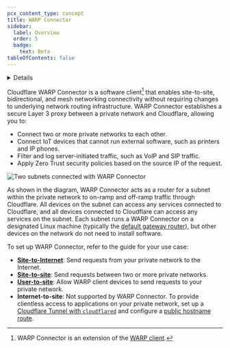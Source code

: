 ```yaml
---
pcx_content_type: concept
title: WARP Connector
sidebar:
  label: Overview
  order: 5
  badge:
    text: Beta
tableOfContents: false
---
```



<Details header="Feature availability">

| [WARP modes](/cloudflare-one/connections/connect-devices/warp/configure-warp/warp-modes/) | [Zero Trust plans](https://www.cloudflare.com/teams-pricing/) |
| ----------------------------------------------------------------------------------------- | ------------------------------------------------------------- |
| Gateway with WARP                                                                         | All plans                                                     |

| System   | Availability |
| -------- | ------------ |
| Windows  | ❌           |
| macOS    | ❌           |
| Linux    | ✅           |
| iOS      | ❌           |
| Android  | ❌           |
| ChromeOS | ❌           |

</Details>

Cloudflare WARP Connector is a software client[^1] that enables site-to-site, bidirectional, and mesh networking connectivity without requiring changes to underlying network routing infrastructure. WARP Connector establishes a secure Layer 3 proxy between a private network and Cloudflare, allowing you to:

- Connect two or more private networks to each other.
- Connect IoT devices that cannot run external software, such as printers and IP phones.
- Filter and log server-initiated traffic, such as VoIP and SIP traffic.
- Apply Zero Trust security policies based on the source IP of the request.

![Two subnets connected with WARP Connector](~/assets/images/cloudflare-one/connections/connect-apps/warp-connector/overview.png)

As shown in the diagram, WARP Connector acts as a router for a subnet within the private network to on-ramp and off-ramp traffic through Cloudflare. All devices on the subnet can access any services connected to Cloudflare, and all devices connected to Cloudflare can access any services on the subnet. Each subnet runs a WARP Connector on a designated Linux machine (typically the [default gateway router](/cloudflare-one/connections/connect-networks/private-net/warp-connector/site-to-internet/#3-route-traffic-from-subnet-to-warp-connector)), but other devices on the network do not need to install software.

To set up WARP Connector, refer to the guide for your use case:

- **[Site-to-Internet](/cloudflare-one/connections/connect-networks/private-net/warp-connector/site-to-internet/)**: Send requests from your private network to the Internet.
- **[Site-to-site](/cloudflare-one/connections/connect-networks/private-net/warp-connector/site-to-site/)**: Send requests between two or more private networks.
- **[User-to-site](/cloudflare-one/connections/connect-networks/private-net/warp-connector/user-to-site/)**: Allow WARP client devices to send requests to your private network.
- **Internet-to-site**: Not supported by WARP Connector. To provide clientless access to applications on your private network, set up a [Cloudflare Tunnel with `cloudflared`](/cloudflare-one/connections/connect-networks/get-started/create-remote-tunnel/) and configure a [public hostname route](/cloudflare-one/connections/connect-networks/routing-to-tunnel/).

[^1]: WARP Connector is an extension of the [WARP client](/cloudflare-one/connections/connect-devices/warp/).
